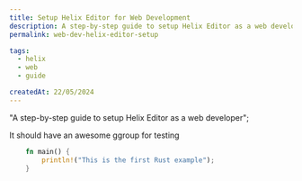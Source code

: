 ```yaml
---
title: Setup Helix Editor for Web Development
description: A step-by-step guide to setup Helix Editor as a web developer
permalink: web-dev-helix-editor-setup

tags:
  - helix
  - web
  - guide

createdAt: 22/05/2024
---
```



  "A step-by-step guide to setup Helix Editor as a web developer";

<PostHeader title={title} description={description} tags={tags} />
<BlogPost>

It should have an awesome ggroup for testing

```rust
	fn main() {
		println!("This is the first Rust example");
	}
```

</BlogPost>
